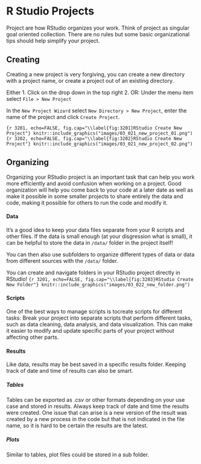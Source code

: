 # R Studio Projects

Project are how RStudio organizes your work. Think of project as singular goal oriented collection. There are no rules but some basic organizational tips should help simplify your project.

## Creating

Creating a new project is very forgiving, you can create a new directory with a project name, or create a project out of an existing directory.

Either 1. Click on the drop down in the top right 2. OR: Under the menu item select `File > New Project`

In the `New Project Wizard` select `New Directory > New Project`, enter the name of the project and click `Create Project`.

```{r 3201, echo=FALSE, fig.cap="\\label{fig:3201}RStudio Create New Project"}
knitr::include_graphics("images/03_021_new_project_01.png")
```
```{r 3202, echo=FALSE, fig.cap="\\label{fig:3202}RStudio Create New Project"}
knitr::include_graphics("images/03_021_new_project_02.png")
```

## Organizing
Organizing your RStudio project is an important task that can help you work more efficiently and avoid confusion when working on a project. Good organization will help you come back to your code at a later date as well as make it possible in some smaller projects to share entirely the data and code, making it possible for others to run the code and modify it.

#### Data

It's a good idea to keep your data files separate from your R scripts and other files. If the data is small enough (at your disgression what is small), it can be helpful to store the data in `/data/` folder in the project itself!

You can then also use subfolders to organize different types of data or data from different sources with the `/data/` folder.

You can create and navigate folders in your RStudio project directly in RStudio!
```{r 3201, echo=FALSE, fig.cap="\\label{fig:3203}RStudio Create New Folder"}
knitr::include_graphics("images/03_022_new_folder.png")
```

#### Scripts
One of the best ways to manage scripts is tocreate scripts for different tasks: Break your project into separate scripts that perform different tasks, such as data cleaning, data analysis, and data visualization. This can make it easier to modify and update specific parts of your project without affecting other parts.

#### Results
Like data, results may be best saved in a specific results folder. Keeping track of date and time of results can also be smart.

##### Tables
Tables can be exported as .csv or other formats depending on your use case and stored in results. Always keep track of date and time the results were created. One issue that can arise is a new version of the result was created by a new process in the code but that is not indicated in the file name, so it is hard to be certain the results are the latest.  

##### Plots
Similar to tables, plot files could be stored in a sub folder. 
